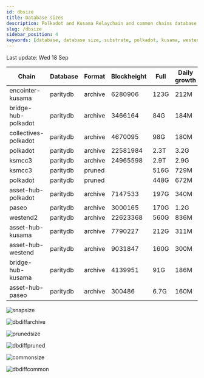 ```yaml
---
id: dbsize
title: Database sizes
description: Polkadot and Kusama Relaychain and common chains database sizes
slug: /dbsize
sidebar_position: 4
keywords: [database, database size, substrate, polkadot, kusama, westend]
---
```



Last update: Wed 18 Sep

| Chain    | Database   | Format | Blockheight | Full         | Daily growth |
| ------------------------| ----------- | -------- | ------- | ---------- | ----- | 
| encointer-kusama | paritydb | archive | 6280906 | 123G | 212M |
| bridge-hub-polkadot | paritydb | archive | 3466164 | 84G | 184M |
| collectives-polkadot | paritydb | archive | 4670095 | 98G | 180M |
| polkadot | paritydb | archive | 22581984 | 2.3T | 3.2G |
| ksmcc3 | paritydb | archive | 24965598 | 2.9T | 2.9G |
| ksmcc3 | paritydb | pruned |  | 516G | 729M |
| polkadot | paritydb | pruned |  | 448G | 672M |
| asset-hub-polkadot | paritydb | archive | 7147533 | 197G | 340M |
| paseo | paritydb | archive | 3000165 | 170G | 1.2G |
| westend2 | paritydb | archive | 22623368 | 560G | 836M |
| asset-hub-kusama | paritydb | archive | 7790227 | 212G | 311M |
| asset-hub-westend | paritydb | archive | 9031847 | 160G | 300M |
| bridge-hub-kusama | paritydb | archive | 4139951 | 91G | 186M |
| asset-hub-paseo | paritydb | archive | 300486 | 6.7G | 160M |

![snapsize](/img/archivesize.png)

![dbdiffarchive](/img/dbdiffrelay.png)

![prunedsize](/img/prunedsize.png)

![dbdiffpruned](/img/dbdiffpruned.png)

![commonsize](/img/commonsize.png)

![dbdiffcommon](/img/dbdiffcommon.png)
